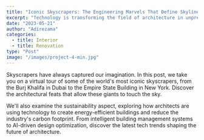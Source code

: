 ```yaml
---
title: "Iconic Skyscrapers: The Engineering Marvels That Define Skylines"
excerpt: "Technology is transforming the field of architecture in unprecedented ways. In this blog post, we'll explore how cutting-edge tools like 3D printing, virtual reality, and parametric design "
date: "2023-05-21"
author: "Adirezama"
categories:
  - title: Interior
  - title: Renovation
type: "Post"
image: "/images/project-4-min.jpg"
---
```


Skyscrapers have always captured our imagination. In this post, we take you on a virtual tour of some of the world's most iconic skyscrapers, from the Burj Khalifa in Dubai to the Empire State Building in New York. Discover the architectural feats that allow these giants to touch the sky.

We'll also examine the sustainability aspect, exploring how architects are using technology to create energy-efficient buildings and reduce the industry's carbon footprint. From intelligent building management systems to AI-driven design optimization, discover the latest tech trends shaping the future of architecture.
